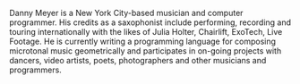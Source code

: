 Danny Meyer is a New York City-based musician and computer programmer.
His credits as a saxophonist include performing, recording and touring
internationally with the likes of Julia Holter, Chairlift, ExoTech, Live
Footage. He is currently writing a programming language for composing
microtonal music geometrically and participates in on-going projects
with dancers, video artists, poets, photographers and other musicians
and programmers.
